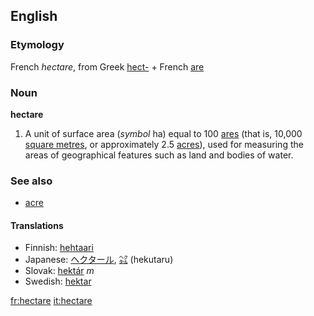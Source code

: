 ==English==
===Etymology===
French ''hectare'', from Greek [[hect-]] + French [[are]]

===Noun===
'''hectare'''

#A unit of surface area (''symbol'' ha) equal to 100 [[are]]s (that is, 10,000 [[square metre]]s, or approximately 2.5 [[acre]]s), used for measuring the areas of geographical features such as land and bodies of water.

===See also===
*[[acre]]

====Translations====
*Finnish: [[hehtaari]]
*Japanese: [[ヘクタール]], [[㌶]] (hekutaru)
*Slovak: [[hektár#Slovak|hektár]] ''m''
*Swedish: [[hektar]]

[[fr:hectare]]
[[it:hectare]]